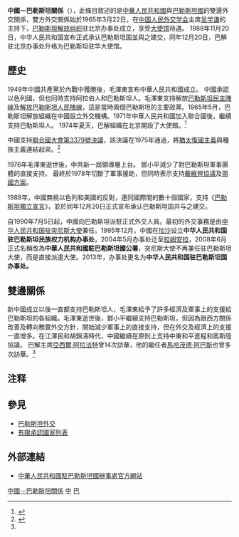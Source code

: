 {{multiple issues|
{{expand|time=2014-10-04T02:25:16+00:00}}
{{prose|time=2014-10-04T02:25:16+00:00}}
}}

{{not|中華民國與巴勒斯坦關係}}
{{Dablink|關於其他「中」字國家與「巴」字國家的外交關係，詳見'''[[中巴關係|中巴關係 (消歧義)]]'''。}}

{{Infobox Bilateral relations|中國－巴勒斯坦|Palestine|PRC|map=Palestine China Locator.png|envoytitle1=[[巴勒斯坦駐華大使列表|大使]]|envoy1=[[法里兹·马赫达维|法里兹·马赫达维]]<ref>{{cite web |title = 驻华大使到任顺序及递交国书日期 |url = https://www.mfa.gov.cn/web/lbfw_673061/fgzl_673083/202201/t20220114_10495616.shtml |publisher = 中华人民共和国外交部 }}</ref>|envoytitle2=[[中國駐巴勒斯坦大使列表|主任]]|envoy2=[[郭伟_(外交官)|郭伟]]|mission1=[[巴勒斯坦駐華大使館|巴勒斯坦駐華大使館]]|mission2=[[中國駐巴勒斯坦辦事處|中國駐巴勒斯坦辦事處]]}}
{{Wikisource|中华人民共和国外交部关于中国承认巴勒斯坦国的声明}}

'''中國－巴勒斯坦關係'''（{{lang-ar|العلاقات الصينية الفلسطينية}}），此條目敘述的是[[中華人民共和國|中華人民共和國]]與[[巴勒斯坦國|巴勒斯坦國]]的雙邊外交關係，雙方外交關係始於1965年3月22日，在[[中国人民外交学会|中国人民外交学会]]主席[[吴学谦|吴学谦]]的主持下，[[巴勒斯坦解放组织|巴勒斯坦解放组织]]驻北京办事处成立，享受[[大使馆|大使馆]]待遇。
1988年11月20日，中华人民共和国宣布正式承认巴勒斯坦国並與之建交，同年12月20日，巴解驻北京办事处升格为巴勒斯坦驻华大使馆。

==歷史==
1949年中國共產黨於內戰中獲勝後，毛澤東宣布中華人民共和國成立。 中國承認以色列國，但也同時支持阿拉伯人和巴勒斯坦人。毛澤東支持解放[[巴勒斯坦民主陣線|巴勒斯坦民主陣線]]及[[解放巴勒斯坦人民陣線|解放巴勒斯坦人民陣線]]，這是當時兩個巴勒斯坦的主要政黨。1965年5月，巴勒斯坦解放組織在中國設立外交機構。1971年中華人民共和國加入聯合國後，繼續支持巴勒斯坦人。 1974年夏天，巴解組織在北京開設了大使館。<ref name="july">{{cite news|title=中国同巴勒斯坦的关系|url=http://ps.chinacommercialoffice.org/chn/zbgx/|work=Office of the People's Republic of China in Palestine|date=July 17, 2017}}</ref>

中國支持[[聯合國大會第3379號決議|聯合國大會第3379號決議]]，該決議在1975年通過，將[[錫安主義|猶太復國主義]]與種族主義連結起來。<ref>{{Cite web|title=United Nations General Assembly Resolution 3379 (November 10, 1975)|url=http://domino.un.org/UNISPAL.NSF/a06f2943c226015c85256c40005d359c/761c1063530766a7052566a2005b74d1!OpenDocument|access-date=June 30, 2010|archive-url=https://web.archive.org/web/20090201182002/http://domino.un.org/UNISPAL.NSF/a06f2943c226015c85256c40005d359c/761c1063530766a7052566a2005b74d1!OpenDocument|archive-date=February 1, 2009|url-status=dead}}</ref>

1976年毛澤東逝世後，中共新一屆領導層上台。 鄧小平減少了對巴勒斯坦軍事團體的直接支持。 最終於1978年切斷了軍事援助，但同時表示支持[[戴维营协议|戴維營協議]]及[[兩國方案|兩國方案]]。

1988年，中國無視以色列和美國的反對，連同國際間的數十個國家，支持《[[巴勒斯坦獨立宣言|巴勒斯坦獨立宣言]]》，並於同年12月20日正式宣布承认巴勒斯坦国并与之建交。

自1990年7月5日起，中國向巴勒斯坦派駐正式外交人員。最初的外交事務是由[[中国驻突尼斯大使列表|中华人民共和国驻突尼斯大使]]兼任。1995年12月，中國在[[加沙|加沙]]设立'''中华人民共和国驻巴勒斯坦民族权力机构办事处'''，2004年5月办事处迁至[[拉姆安拉|拉姆安拉]]，2008年6月正式名稱改為'''中華人民共和國駐巴勒斯坦國公署'''，突尼斯大使不再兼任驻巴勒斯坦大使，而是直接派遣大使。2013年，办事处更名为'''中华人民共和国驻巴勒斯坦国办事处。'''

== 雙邊關係 ==
新中國成立以後一直都支持巴勒斯坦人，毛澤東給予了許多經濟及軍事上的支援給巴勒斯坦的各組織。毛澤東逝世後，鄧小平繼續支持巴勒斯坦，但因為跟西方關係改善及轉向務實外交方針，開始減少軍事上的直接支持，但在外交及經濟上的支援一直增多。在江澤民和胡錦濤時代，中國繼續在原則上支持中東和平進程和奧斯陸協議。 巴解主席[[亞西爾·阿拉法特|亞西爾·阿拉法特]]曾14次訪華，他的繼任者[[马哈茂德·阿巴斯|馬哈茂德·阿巴斯]]也曾多次訪華。<ref name="july" />

==注释==
{{reflist}}

==參見==
{{Portal box|国际关系|中国|中华人民共和国|巴勒斯坦|image4=Flag of Palestine.svg}}
*[[巴勒斯坦外交|巴勒斯坦外交]]
*[[有限承認國家列表|有限承認國家列表]]

== 外部連結 ==
* [http://ps.china-office.gov.cn/chn/ 中華人民共和國駐巴勒斯坦國辦事處官方網站]{{zh-cn icon}}{{en icon}}

{{中華人民共和國外交}}
{{巴勒斯坦外交}}
[[Category:中國－巴勒斯坦關係|]]
[[Category:巴勒斯坦雙邊關係|中]]
[[Category:中國與亞洲國家關係|巴]]